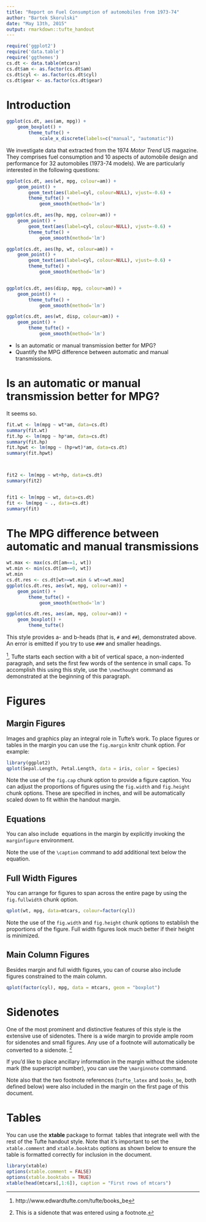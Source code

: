 ```yaml
---
title: "Report on Fuel Consumption of automobiles from 1973-74"
author: "Bartek Skorulski"
date: "May 13th, 2015"
output: rmarkdown::tufte_handout
---
```


```r
require('ggplot2')
require('data.table')
require('ggthemes')
cs.dt <- data.table(mtcars)
cs.dt$am <- as.factor(cs.dt$am)
cs.dt$cyl <- as.factor(cs.dt$cyl)
cs.dt$gear <- as.factor(cs.dt$gear)
```

# Introduction

```r

ggplot(cs.dt, aes(am, mpg)) +
    geom_boxplot() +
        theme_tufte() +
            scale_x_discrete(labels=c("manual", "automatic"))
```


We investigate data that extracted from the 1974 _Motor Trend_ US
magazine. They comprises fuel consumption and 10 aspects of automobile
design and performance for 32 automobiles (1973-74 models). We are
particularly interested in the following questions:

```r

ggplot(cs.dt, aes(wt, mpg, colour=am)) +
    geom_point() +
        geom_text(aes(label=cyl, colour=NULL), vjust=-0.6) +
        theme_tufte() +
            geom_smooth(method='lm')

ggplot(cs.dt, aes(hp, mpg, colour=am)) +
    geom_point() +
        geom_text(aes(label=cyl, colour=NULL), vjust=-0.6) +
        theme_tufte() +
            geom_smooth(method='lm')

ggplot(cs.dt, aes(hp, wt, colour=am)) +
    geom_point() +
        geom_text(aes(label=cyl, colour=NULL), vjust=-0.6) +
        theme_tufte() +
            geom_smooth(method='lm')


ggplot(cs.dt, aes(disp, mpg, colour=am)) +
    geom_point() +
        theme_tufte() +
            geom_smooth(method='lm')

ggplot(cs.dt, aes(wt, disp, colour=am)) +
    geom_point() +
        theme_tufte() +
            geom_smooth(method='lm')


```


* Is an automatic or manual transmission better for MPG?
* Quantify the MPG difference between automatic and manual
  transmissions.


# Is an automatic or manual transmission better for MPG?

It seems so. 

```r
fit.wt <- lm(mpg ~ wt*am, data=cs.dt)
summary(fit.wt)
fit.hp <- lm(mpg ~ hp*am, data=cs.dt)
summary(fit.hp)
fit.hpwt <- lm(mpg ~ (hp+wt)*am, data=cs.dt)
summary(fit.hpwt)



fit2 <- lm(mpg ~ wt+hp, data=cs.dt)
summary(fit2)


fit1 <- lm(mpg ~ wt, data=cs.dt)
fit <- lm(mpg ~ ., data=cs.dt)
summary(fit)
```

# The MPG difference between automatic and manual transmissions

```r
wt.max <- max(cs.dt[am==1, wt])
wt.min <- min(cs.dt[am==0, wt])
wt.min
cs.dt.res <- cs.dt[wt>=wt.min & wt<=wt.max]
ggplot(cs.dt.res, aes(wt, mpg, colour=am)) +
    geom_point() +
        theme_tufte() +
            geom_smooth(method='lm')

ggplot(cs.dt.res, aes(am, mpg, colour=am)) +
    geom_boxplot() +
        theme_tufte() 


```

This style provides a- and b-heads (that is, `#` and `##`),
demonstrated above.  An error is emitted if you try to use `###` and
smaller headings.

\newthought{In his later books}[^books_be], Tufte starts each section
with a bit of vertical space, a non-indented paragraph, and sets the
first few words of the sentence in small caps. To accomplish this
using this style, use the `\newthought` command as demonstrated at the
beginning of this paragraph.

# Figures

## Margin Figures

Images and graphics play an integral role in Tufte's work. To place figures or tables in the margin you can use the `fig.margin` knitr chunk option. For example:

```r
library(ggplot2)
qplot(Sepal.Length, Petal.Length, data = iris, color = Species)
```

Note the use of the `fig.cap` chunk option to provide a figure caption. You can adjust the proportions of figures using the `fig.width` and `fig.height` chunk options. These are specified in inches, and will be automatically scaled down to fit within the handout margin.

## Equations

You can also include \LaTeX\ equations in the margin by explicitly invoking the `marginfigure` environment.

\begin{marginfigure}
$$\frac{d}{dx}\left( \int_{0}^{x} f(u)\,du\right)=f(x).$$
\caption{An equation}
\end{marginfigure}

Note the use of the `\caption` command to add additional text below the equation.

## Full Width Figures

You can arrange for figures to span across the entire page by using the `fig.fullwidth` chunk option. 

```r
qplot(wt, mpg, data=mtcars, colour=factor(cyl))
```

Note the use of the `fig.width` and `fig.height` chunk options to establish the proportions of the figure. Full width figures look much better if their height is minimized.

## Main Column Figures

Besides margin and full width figures, you can of course also include figures constrained to the main column.

```r
qplot(factor(cyl), mpg, data = mtcars, geom = "boxplot")
```

# Sidenotes

One of the most prominent and distinctive features of this style is the extensive use of sidenotes. There is a wide margin to provide ample room for sidenotes and small figures. Any use of a footnote will automatically be converted to a sidenote. ^[This is a sidenote that was entered using a footnote.] 

If you'd like to place ancillary information in the margin without the sidenote mark (the superscript number), you can use the `\marginnote` command. \marginnote{This is a margin note.  Notice that there isn't a number preceding the note.}

Note also that the two footnote references (`tufte_latex` and `books_be`, both defined below) were also included in the margin on the first page of this document.

# Tables

You can use the **xtable** package to format \LaTeX\ tables that integrate well with the rest of the Tufte handout style. Note that it's important to set the `xtable.comment` and `xtable.booktabs` options as shown below to ensure the table is formatted correctly for inclusion in the document.

```r
library(xtable)
options(xtable.comment = FALSE)
options(xtable.booktabs = TRUE)
xtable(head(mtcars[,1:6]), caption = "First rows of mtcars")
```


[^tufte_latex]: https://code.google.com/p/tufte-latex/
[^books_be]: http://www.edwardtufte.com/tufte/books_be










